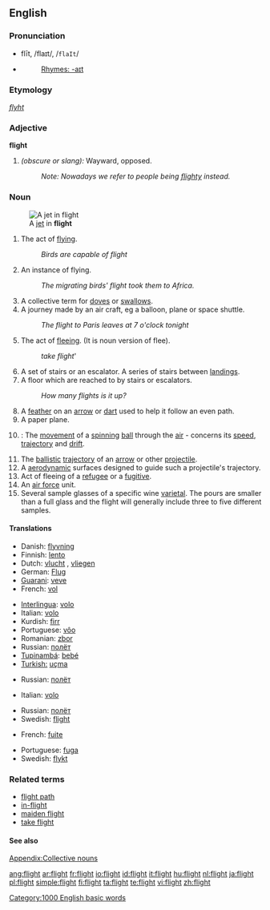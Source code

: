 {{wikipedia|dab=Flight (disambiguation)|flight}}
==English==

===Pronunciation===
* flīt, /flaɪt/, /<tt>flaIt</tt>/
* {{audio|en-us-flight.ogg|Audio (US)}}
*: [[Rhymes:English:-aɪt|Rhymes: -aɪt]]

===Etymology===
{{OE.}} ''[[flyht]]''

===Adjective===
'''flight'''

# ''(obscure or slang):'' Wayward, opposed.
#: ''Note: Nowadays we refer to people being [[flighty]] instead.''

===Noun===
{{wikipedia}}
{{en-noun|s|-}}
[[Image:MiG-17F Top View.JPG|thumb|right|A [[jet]] in '''flight''']]

# The act of [[fly]]ing.
#: ''Birds are capable of flight''
# An instance of flying.
#: ''The migrating birds' flight took them to Africa.''
# A collective term for [[dove]]s or [[swallow]]s.
# A journey made by an air craft, eg a balloon, plane or space shuttle.
#: ''The flight to Paris leaves at 7 o'clock tonight''
# The act of [[flee]]ing. (It is noun version of flee).
#: ''take flight'''
# A set of stairs or an escalator.  A series of stairs between [[Landing|landings]].
# A floor which are reached to by stairs or escalators.
#: ''How many flights is it up?''
# A [[feather]] on an [[arrow]] or [[dart]] used to help it follow an even path.
# A paper plane.
# {{cricket}}: The [[movement]] of a [[spinning]] [[ball]] through the [[air]] - concerns its [[speed]], [[trajectory]] and [[drift]].
# The [[ballistic]] [[trajectory]] of an [[arrow]] or other [[projectile]].
# A [[Aerodynamics|aerodynamic]] surfaces designed to guide such a projectile's trajectory.
# Act of fleeing of a [[refugee]] or a [[fugitive]].
# An [[air force]] unit.
# Several sample glasses of a specific wine [[varietal]]. The pours are smaller than a full glass and the flight will generally include three to five different samples.

====Translations====

{{trans-top|act of flying}}
* Danish: [[flyvning]] {{c}}
* Finnish: [[lento]]
* Dutch: [[vlucht]] {{f}}, [[vliegen]] {{n}}
* German: [[Flug]] {{m}}
* [[Guarani]]: [[veve]]
* French: [[vol]]
{{trans-mid}}
* [[Interlingua]]: [[volo]]
* Italian: [[volo]] {{m}}
* Kurdish: [[firr]]
* Portuguese: [[vôo]] {{m}}
* Romanian: [[zbor]] {{n}}
* Russian: [[полёт]] {{m}}
* [[Tupinambá]]: [[bebé]]
* [[Turkish: ]] [[uçma]]
{{trans-bottom}}

{{trans-top|instance of flying}}
{{trans-mid}}
* Russian: [[полёт]] {{m}}
{{trans-bottom}}

{{trans-top|group of doves or swallows}}
{{trans-mid}}
{{trans-bottom}}

{{trans-top|journey made by an aircraft}}
* Italian: [[volo]] {{m}}
{{trans-mid}}
* Russian: [[полёт]] {{m}}
* Swedish: [[flight]] {{c}}
{{trans-bottom}}

{{trans-top|act of fleeing}}
* French: [[fuite]] {{f}}
{{trans-mid}}
* Portuguese: [[fuga]] {{f}}
* Swedish: [[flykt]] {{c}}
{{trans-bottom}}

{{trans-top|set of stairs}}
{{trans-mid}}
{{trans-bottom}}

{{trans-top|feather on an arrow}}
{{trans-mid}}
{{trans-bottom}}

===Related terms===
* [[flight path]]
* [[in-flight]]
* [[maiden flight]]
* [[take flight]]

====See also====
{{rfc-level|See also at L4+ not in L3 POS section}}
[[Appendix:Collective nouns]]

[[Category:1000 English basic words]]

[[ang:flight]]
[[ar:flight]]
[[fr:flight]]
[[io:flight]]
[[id:flight]]
[[it:flight]]
[[hu:flight]]
[[nl:flight]]
[[ja:flight]]
[[pl:flight]]
[[simple:flight]]
[[fi:flight]]
[[ta:flight]]
[[te:flight]]
[[vi:flight]]
[[zh:flight]]